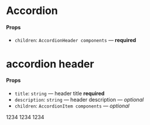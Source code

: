 
<Meta title="Components/Accordion" component={Accordion} />

# Accordion

#### Props

- `children`: `AccordionHeader components` — **required**

<Preview>
  <Story name="accordion">
    <Accordion>
        <AccordionHeader title="Header 1" description="description..." />
        <AccordionHeader title="Header 2" description="description..." />
    </Accordion>
  </Story>
</Preview>

# accordion header

#### Props

- `title`: `string` — header title **required**
- `description`: `string` — header description — _optional_
- `children`: `AccordionItem components` — _optional_

<Preview>
  <Story name="accordion header">
    <Accordion>
        <AccordionHeader title="Header 1" description="description...">
            <AccordionItem>1234</AccordionItem>
        </AccordionHeader>
        <AccordionHeader title="Header 2" description="description...">
            <AccordionItem>1234</AccordionItem>
        </AccordionHeader>
        <AccordionHeader title="Header 3" description="description...">
            <AccordionItem>1234</AccordionItem>
        </AccordionHeader>
    </Accordion>
  </Story>
</Preview>

